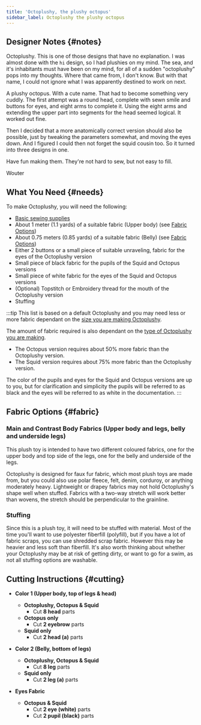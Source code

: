 ```yaml
---
title: 'Octoplushy, the plushy octopus'
sidebar_label: Octoplushy the plushy octopus
---
```


<DesignInfo design="octoplushy" />

## Designer Notes {#notes}

Octoplushy. This is one of those designs that have no explanation. I was almost
done with the `hi` design, so I had plushies on my mind. The sea, and it's
inhabitants must have been on my mind, for all of a sudden "octoplushy" pops
into my thoughts. Where that came from, I don't know. But with that name, I
could not ignore what I was apparently destined to work on next.

A plushy octopus. With a cute name. That had to become something very cuddly.
The first attempt was a round head, complete with sewn smile and buttons for
eyes, and eight arms to complete it. Using the eight arms and extending the
upper part into segments for the head seemed logical. It worked out fine.

Then I decided that a more anatomically correct version should also be
possible, just by tweaking the parameters somewhat, and moving the eyes down.
And I figured I could then not forget the squid cousin too. So it turned into
three designs in one.

Have fun making them. They're not hard to sew, but not easy to fill.

Wouter

## What You Need {#needs}

To make Octoplushy, you will need the following:

- [Basic sewing supplies](/docs/sewing/basic-sewing-supplies)
- About 1 meter (1.1 yards) of a suitable fabric (Upper body) (see [Fabric
  Options](#fabric))
- About 0.75 meters (0.85 yards) of a suitable fabric (Belly) (see [Fabric
  Options](#fabric))
- Either 2 buttons or a small piece of suitable unraveling, fabric for the eyes
  of the Octoplushy version
- Small piece of black fabric for the pupils of the Squid and Octopus versions
- Small piece of white fabric for the eyes of the Squid and Octopus versions
- (Optional) Topstitch or Embroidery thread for the mouth of the Octoplushy
  version
- Stuffing

:::tip
This list is based on a default Octoplushy and you may need less or more fabric
dependant on the [size you are making
Octoplushy](/docs/designs/octoplushy/options#size).

The amount of fabric required is also dependant on the [type of Octoplushy you
are making](/docs/designs/octoplushy/options#type).

- The Octopus version requires about 50% more fabric than the Octoplushy
  version.
- The Squid version requires about 75% more fabric than the Octoplushy version.

The color of the pupils and eyes for the Squid and Octopus versions are up to
you, but for clarification and simplicity the pupils will be referred to as
black and the eyes will be referred to as white in the documentation.
:::

## Fabric Options {#fabric}

### Main and Contrast Body Fabrics (Upper body and legs, belly and underside legs)

This plush toy is intended to have two different coloured fabrics, one for the
upper body and top side of the legs, one for the belly and underside of the
legs.

Octoplushy is designed for faux fur fabric, which most plush toys are made
from, but you could also use polar fleece, felt, denim, corduroy, or anything
moderately heavy. Lightweight or drapey fabrics may not hold Octoplushy's shape
well when stuffed. Fabrics with a two-way stretch will work better than wovens,
the stretch should be perpendicular to the grainline.

### Stuffing

Since this is a plush toy, it will need to be stuffed with material. Most of
the time you'll want to use polyester fiberfill (polyfill), but if you have a
lot of fabric scraps, you can use shredded scrap fabric. However this may be
heavier and less soft than fiberfill. It's also worth thinking about whether
your Octoplushy may be at risk of getting dirty, or want to go for a swim, as
not all stuffing options are washable.

## Cutting Instructions {#cutting}

- **Color 1 (Upper body, top of legs & head)**

  - **Octoplushy, Octopus & Squid**
    - Cut **8 head** parts
  - **Octopus only**
    - Cut **2 eyebrow** parts
  - **Squid only**
    - Cut **2 head (a)** parts

- **Color 2 (Belly, bottom of legs)**

  - **Octoplushy, Octopus & Squid**
    - Cut **8 leg** parts
  - **Squid only**
    - Cut **2 leg (a)** parts

- **Eyes Fabric**
  - **Octopus & Squid**
    - Cut **2 eye (white)** parts
    - Cut **2 pupil (black)** parts
